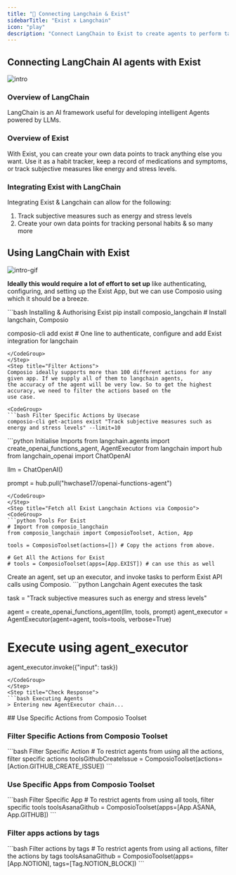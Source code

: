 ```yaml
---
title: "🚀 Connecting Langchain & Exist"
sidebarTitle: "Exist x Langchain"
icon: "play"
description: "Connect LangChain to Exist to create agents to perform tasks using natural language"
---
```


## Connecting LangChain AI agents with Exist
![intro](/media/intro.jpg)

### Overview of LangChain

LangChain is an AI framework useful for developing intelligent Agents powered by LLMs.

### Overview of Exist

With Exist, you can create your own data points to track anything else you want. Use it as a habit tracker, keep a record of medications and symptoms, or track subjective measures like energy and stress levels.

### Integrating Exist with LangChain

Integrating Exist & Langchain can allow for the following:

1. Track subjective measures such as energy and stress levels
2. Create your own data points for tracking personal habits
& so many more

## Using LangChain with Exist
![intro-gif](/media/intro.gif)
<Steps>
<Step title="Setting Up the Environment">

**Ideally this would require a lot of effort to set up** like authenticating, configuring, and setting up the Exist App, but we can use Composio using which it should be a breeze.

<CodeGroup>
```bash Installing & Authorising Exist
pip install composio_langchain # Install langchain, Composio 

composio-cli add exist # One line to authenticate, configure and add Exist integration for langchain
```
</CodeGroup>
</Step>
<Step title="Filter Actions">
Composio ideally supports more than 100 different actions for any given app. If we supply all of them to langchain agents, 
the accuracy of the agent will be very low. So to get the highest accuracy, we need to filter the actions based on the 
use case.

<CodeGroup>
```bash Filter Specific Actions by Usecase
composio-cli get-actions exist "Track subjective measures such as energy and stress levels" --limit=10
```
</CodeGroup>

</Step>
<Step title="Import Base Packages">

<CodeGroup>
```python Initialise Imports
from langchain.agents import create_openai_functions_agent, AgentExecutor
from langchain import hub
from langchain_openai import ChatOpenAI


llm = ChatOpenAI()

prompt = hub.pull("hwchase17/openai-functions-agent")
```
</CodeGroup>
</Step>
<Step title="Fetch all Exist Langchain Actions via Composio">
<CodeGroup>
```python Tools For Exist
# Import from composio_langchain
from composio_langchain import ComposioToolset, Action, App

tools = ComposioToolset(actions=[]) # Copy the actions from above. 

# Get All the Actions for Exist
# tools = ComposioToolset(apps=[App.EXIST]) # can use this as well
```
</CodeGroup>
</Step>
<Step title="Execute the Agent">
Create an agent, set up an executor, and invoke tasks to perform Exist API calls using Composio. 
<CodeGroup>
```python Langchain Agent executes the task

task = "Track subjective measures such as energy and stress levels"

agent = create_openai_functions_agent(llm, tools, prompt)
agent_executor = AgentExecutor(agent=agent, tools=tools, verbose=True)

# Execute using agent_executor
agent_executor.invoke({"input": task})
```
</CodeGroup>
</Step>
<Step title="Check Response">
```bash Executing Agents
> Entering new AgentExecutor chain...
```
</Step>
</Steps>
## Use Specific Actions from Composio Toolset

### Filter Specific Actions from Composio Toolset

<CodeGroup>
```bash Filter Specific Action
# To restrict agents from using all the actions, filter specific actions
toolsGithubCreateIssue = ComposioToolset(actions=[Action.GITHUB_CREATE_ISSUE])
```
</CodeGroup>

### Use Specific Apps from Composio Toolset
<CodeGroup>
```bash Filter Specific App
# To restrict agents from using all tools, filter specific tools
toolsAsanaGithub = ComposioToolset(apps=[App.ASANA, App.GITHUB])
```
</CodeGroup>

### Filter apps actions by tags 
<CodeGroup>
```bash Filter actions by tags
# To restrict agents from using all actions, filter the actions by tags
toolsAsanaGithub = ComposioToolset(apps=[App.NOTION], tags=[Tag.NOTION_BLOCK])
```
</CodeGroup>

